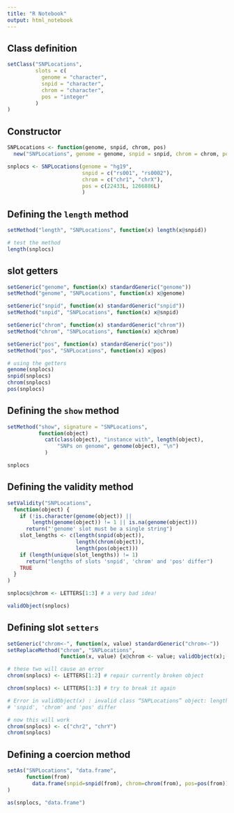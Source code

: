 ```yaml
---
title: "R Notebook"
output: html_notebook
---
```


## Class definition

```r
setClass("SNPLocations", 
         slots = c(
           genome = "character",
           snpid = "character",
           chrom = "character",
           pos = "integer"
         )
)

```


## Constructor
```r
SNPLocations <- function(genome, snpid, chrom, pos) 
  new("SNPLocations", genome = genome, snpid = snpid, chrom = chrom, pos = pos)
```


```r
snplocs <- SNPLocations(genome = "hg19",
                        snpid = c("rs001", "rs0002"),
                        chrom = c("chr1", "chrX"),
                        pos = c(22433L, 1266886L)
                        )
```


## Defining the `length` method
```r
setMethod("length", "SNPLocations", function(x) length(x@snpid))
```

```r
# test the method
length(snplocs)
```

## slot getters

```r
setGeneric("genome", function(x) standardGeneric("genome"))
setMethod("genome", "SNPLocations", function(x) x@genome)

setGeneric("snpid", function(x) standardGeneric("snpid"))
setMethod("snpid", "SNPLocations", function(x) x@snpid)

setGeneric("chrom", function(x) standardGeneric("chrom"))
setMethod("chrom", "SNPLocations", function(x) x@chrom)

setGeneric("pos", function(x) standardGeneric("pos"))
setMethod("pos", "SNPLocations", function(x) x@pos)
```

```r
# using the getters
genome(snplocs)
snpid(snplocs)
chrom(snplocs)
pos(snplocs)
```

## Defining the `show` method

```r
setMethod("show", signature = "SNPLocations",
          function(object)
            cat(class(object), "instance with", length(object),
                "SNPs on genome", genome(object), "\n")
            )
```


```r
snplocs
```

## Defining the validity method

```r
setValidity("SNPLocations",
  function(object) {
    if (!is.character(genome(object)) || 
        length(genome(object)) != 1 || is.na(genome(object))) 
      return("'genome' slot must be a single string") 
    slot_lengths <- c(length(snpid(object)), 
                      length(chrom(object)), 
                      length(pos(object)))
    if (length(unique(slot_lengths)) != 1)
      return("lengths of slots 'snpid', 'chrom' and 'pos' differ")
    TRUE
  }
)

```

```r
snplocs@chrom <- LETTERS[1:3] # a very bad idea!

validObject(snplocs)
```

## Defining slot `setters`
```r
setGeneric("chrom<-", function(x, value) standardGeneric("chrom<-"))
setReplaceMethod("chrom", "SNPLocations", 
                 function(x, value) {x@chrom <- value; validObject(x); x})
```

```r
# these two will cause an error
chrom(snplocs) <- LETTERS[1:2] # repair currently broken object

chrom(snplocs) <- LETTERS[1:3] # try to break it again

# Error in validObject(x) : invalid class “SNPLocations” object: lengths of slots 
# 'snpid', 'chrom' and 'pos' differ
```

```r
# now this will work
chrom(snplocs) <- c("chr2", "chrY")
chrom(snplocs)
```


## Defining a coercion method

```r
setAs("SNPLocations", "data.frame", 
      function(from) 
        data.frame(snpid=snpid(from), chrom=chrom(from), pos=pos(from))
)      
```

```r
as(snplocs, "data.frame")
```

